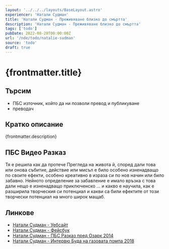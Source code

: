 ```yaml
---
layout: '../../../layouts/BaseLayout.astro'
experiencer: 'Натали Судман'
title: 'Натали Судман - Преживяване близко до смъртта'
description: 'Натали Судман - Преживяване близко до смъртта'
tags: ['todo']
pubDate: 2022-08-20T00:00:00Z
url: '/nde/todo/natalie-sudman'
source: 'todo'
draft: true
---
```


# {frontmatter.title}

## Търсим

- ПБС източник, който да ни позволи превод и публикуване
- преводач

## Кратко описание

{frontmatter.description}

## ПБС Видео Разказ

<YouTubeEmbed videoID="s8lQs1MccoU" title="Натали Судман - ПБС Разказ пред Озарк 2014"/>

Тя е решила как да протече Прегледа на живота й, според дали това или онова събитие, действие или мисъл е било особено изненадващо по своите ефекти, особено креативно в израза си по нов начин или било забавно. Нейното определение за забавление е имало връзка с това дали нещо е изненадващо приключенско ... и какво е научила, как е разширила творческия си потенциал и какви са били ефектите от този творчески потенциал на много широк мащаб.

<YouTubeEmbed videoID="P7zJna5Js9Y" title="Натали Судман - Интервю Буда на газовата помпа 2018"/>

## Линкове

- [Натали Судман - Уебсайт](https://traceofelements.com/)
- [Натали Судман - Фейсбук](https://www.facebook.com/profile.php?id=100027975176862)
- [Натали Судман - ПБС Разказ пред Озарк 2014](https://www.youtube.com/watch?v=s8lQs1MccoU)
- [Натали Судман - Интервю Буда на газовата помпа 2018](https://www.youtube.com/watch?v=P7zJna5Js9Y)
